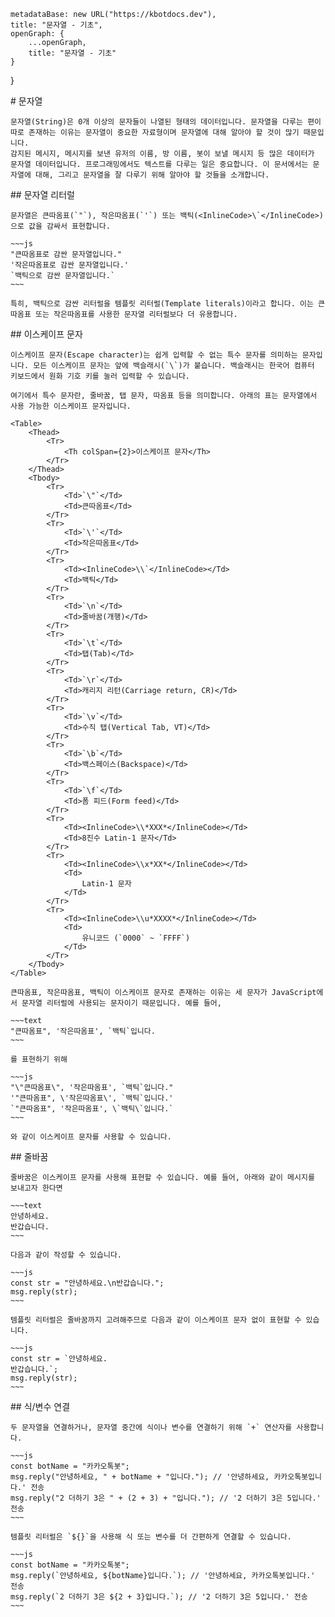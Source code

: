 
    metadataBase: new URL("https://kbotdocs.dev"),
    title: "문자열 - 기초",
    openGraph: {
        ...openGraph,
        title: "문자열 - 기초"
    }
}

<Section>
    # 문자열

    문자열(String)은 0개 이상의 문자들이 나열된 형태의 데이터입니다. 문자열을 다루는 편이 따로 존재하는 이유는 문자열이 중요한 자료형이며 문자열에 대해 알아야 할 것이 많기 때문입니다.
    감지된 메시지, 메시지를 보낸 유저의 이름, 방 이름, 봇이 보낼 메시지 등 많은 데이터가 문자열 데이터입니다. 프로그래밍에서도 텍스트를 다루는 일은 중요합니다. 이 문서에서는 문자열에 대해, 그리고 문자열을 잘 다루기 위해 알아야 할 것들을 소개합니다.
</Section>
<Section>
    ## 문자열 리터럴

    문자열은 큰따옴표(`"`), 작은따옴표(`'`) 또는 백틱(<InlineCode>\`</InlineCode>)으로 값을 감싸서 표현합니다.

    ~~~js
    "큰따옴표로 감싼 문자열입니다."
    '작은따옴표로 감싼 문자열입니다.'
    `백틱으로 감싼 문자열입니다.`
    ~~~

    특히, 백틱으로 감싼 리터럴을 템플릿 리터럴(Template literals)이라고 합니다. 이는 큰따옴표 또는 작은따옴표를 사용한 문자열 리터럴보다 더 유용합니다.
</Section>
<Section>
    ## 이스케이프 문자

    이스케이프 문자(Escape character)는 쉽게 입력할 수 없는 특수 문자를 의미하는 문자입니다. 모든 이스케이프 문자는 앞에 백슬래시(`\`)가 붙습니다. 백슬래시는 한국어 컴퓨터 키보드에서 원화 기호 키를 눌러 입력할 수 있습니다.

    여기에서 특수 문자란, 줄바꿈, 탭 문자, 따옴표 등을 의미합니다. 아래의 표는 문자열에서 사용 가능한 이스케이프 문자입니다.

    <Table>
        <Thead>
            <Tr>
                <Th colSpan={2}>이스케이프 문자</Th>
            </Tr>
        </Thead>
        <Tbody>
            <Tr>
                <Td>`\"`</Td>
                <Td>큰따옴표</Td>
            </Tr>
            <Tr>
                <Td>`\'`</Td>
                <Td>작은따옴표</Td>
            </Tr>
            <Tr>
                <Td><InlineCode>\\`</InlineCode></Td>
                <Td>백틱</Td>
            </Tr>
            <Tr>
                <Td>`\n`</Td>
                <Td>줄바꿈(개행)</Td>
            </Tr>
            <Tr>
                <Td>`\t`</Td>
                <Td>탭(Tab)</Td>
            </Tr>
            <Tr>
                <Td>`\r`</Td>
                <Td>캐리지 리턴(Carriage return, CR)</Td>
            </Tr>
            <Tr>
                <Td>`\v`</Td>
                <Td>수직 탭(Vertical Tab, VT)</Td>
            </Tr>
            <Tr>
                <Td>`\b`</Td>
                <Td>백스페이스(Backspace)</Td>
            </Tr>
            <Tr>
                <Td>`\f`</Td>
                <Td>폼 피드(Form feed)</Td>
            </Tr>
            <Tr>
                <Td><InlineCode>\\*XXX*</InlineCode></Td>
                <Td>8진수 Latin-1 문자</Td>
            </Tr>
            <Tr>
                <Td><InlineCode>\\x*XX*</InlineCode></Td>
                <Td>
                    Latin-1 문자
                </Td>
            </Tr>
            <Tr>
                <Td><InlineCode>\\u*XXXX*</InlineCode></Td>
                <Td>
                    유니코드 (`0000` ~ `FFFF`)
                </Td>
            </Tr>
        </Tbody>
    </Table>

    큰따옴표, 작은따옴표, 백틱이 이스케이프 문자로 존재하는 이유는 세 문자가 JavaScript에서 문자열 리터럴에 사용되는 문자이기 때문입니다. 예를 들어,

    ~~~text
    "큰따옴표", '작은따옴표', `백틱`입니다.
    ~~~

    를 표현하기 위해

    ~~~js
    "\"큰따옴표\", '작은따옴표', `백틱`입니다."
    '"큰따옴표", \'작은따옴표\', `백틱`입니다.'
    `"큰따옴표", '작은따옴표', \`백틱\`입니다.`
    ~~~

    와 같이 이스케이프 문자를 사용할 수 있습니다.
</Section>
<Section>
    ## 줄바꿈

    줄바꿈은 이스케이프 문자를 사용해 표현할 수 있습니다. 예를 들어, 아래와 같이 메시지를 보내고자 한다면

    ~~~text
    안녕하세요.
    반갑습니다.
    ~~~

    다음과 같이 작성할 수 있습니다.

    ~~~js
    const str = "안녕하세요.\n반갑습니다.";
    msg.reply(str);
    ~~~

    템플릿 리터럴은 줄바꿈까지 고려해주므로 다음과 같이 이스케이프 문자 없이 표현할 수 있습니다.

    ~~~js
    const str = `안녕하세요.
    반갑습니다.`;
    msg.reply(str);
    ~~~
</Section>
<Section>
    ## 식/변수 연결

    두 문자열을 연결하거나, 문자열 중간에 식이나 변수를 연결하기 위해 `+` 연산자를 사용합니다.

    ~~~js
    const botName = "카카오톡봇";
    msg.reply("안녕하세요, " + botName + "입니다."); // '안녕하세요, 카카오톡봇입니다.' 전송
    msg.reply("2 더하기 3은 " + (2 + 3) + "입니다."); // '2 더하기 3은 5입니다.' 전송
    ~~~

    템플릿 리터럴은 `${}`을 사용해 식 또는 변수를 더 간편하게 연결할 수 있습니다.

    ~~~js
    const botName = "카카오톡봇";
    msg.reply(`안녕하세요, ${botName}입니다.`); // '안녕하세요, 카카오톡봇입니다.' 전송
    msg.reply(`2 더하기 3은 ${2 + 3}입니다.`); // '2 더하기 3은 5입니다.' 전송
    ~~~
</Section>
<Section>
    <MileStone previous={Docs[3].children[5]} next={Docs[3].children[7]} />
</Section>